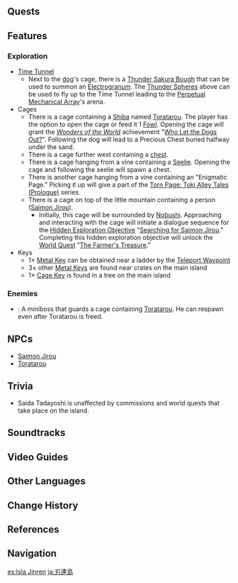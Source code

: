 {{Location Infobox
|image        = Jinren Island.png
|type         = Subarea
|region       = Inazuma
|area         = Narukami Island
}}
{{Description|A group of broken isles at the northernmost tip of Inazuma, swallowed by the shadow of mighty [[Mt. Yougou]].<br />In a less peaceful time, this land was crawling with deserters who fell into banditry.|[[Expedition]] description}}
{{Location Intro|{{Lang|'''Jinren Island'''|ja={{Rubi|刃|じん|連|れん|島|じま}}|ja_rm=Jinren-jima}}|description=}}

==Quests==
{{Quests by Category List|heo=1}}

==Features==
===Exploration===
*[[Time Tunnel]]
**Next to the [[Toratarou|dog]]'s cage, there is a [[Thunder Sakura Bough]] that can be used to summon an [[Electrogranum]]. The [[Thunder Sphere]]s above can be used to fly up to the Time Tunnel leading to the [[Perpetual Mechanical Array]]'s arena.
*Cages
**There is a cage containing a [[Shiba]] named [[Toratarou]]. The player has the option to open the cage or feed it 1 [[Fowl]]. Opening the cage will grant the ''[[Wonders of the World]]'' achievement "[[Who Let the Dogs Out?]]". Following the dog will lead to a Precious Chest buried halfway under the sand.
**There is a cage further west containing a [[chest]].
**There is a cage hanging from a vine containing a [[Seelie]]. Opening the cage and following the seelie will spawn a chest.
**There is another cage hanging from a vine containing an "Enigmatic Page." Picking it up will give a part of the [[Torn Page: Toki Alley Tales (Prologue)]] series.
**There is a cage on top of the little mountain containing a person ([[Saimon Jirou]]).
***Initially, this cage will be surrounded by [[Nobushi]]. Approaching and interacting with the cage will initiate a dialogue sequence for the [[Hidden Exploration Objective]] "[[Searching for Saimon Jirou]]." Completing this hidden exploration objective will unlock the [[World Quest]] "[[The Farmer's Treasure]]."
*Keys
**1× [[Metal Key]] can be obtained near a ladder by the [[Teleport Waypoint]]
**3× other [[Metal Key]]s are found near crates on the main island
**1× [[Cage Key (Jinren Island)|Cage Key]] is found in a tree on the main island

===Enemies===
{{Enemy List|Kairagi: Fiery Might;Nobushi: Kikouban;Nobushi: Jintouban;Nobushi: Hitsukeban}}
*{{Enemy|Nobushi: Hitsukeban|text=Saiya Tadayoshi|link=Nobushi: Hitsukeban#Trivia}}: A miniboss that guards a cage containing [[Toratarou]]. He can respawn even after Toratarou is freed.

==NPCs==
*[[Saimon Jirou]]
*[[Toratarou]]

==Trivia==
*Saida Tadayoshi is unaffected by commissions and world quests that take place on the island.

==Soundtracks==
{{Soundtracks by Category Table|Jinren Island Soundtracks|header=Jinren Island}}

==Video Guides==
{{EVT
|video1   = https://youtu.be/DSjhrgOECGc
|caption1 = Quest Guide
}}

==Other Languages==
{{Other Languages
|en      = Jinren Island
|zhs     = 刃连岛
|zhs_rm  = Rènlián-dǎo
|zht     = 刃連島
|zht_rm  = Rènlián-dǎo
|zh_tl   = Blade Gang Island{{Sino|zh|ja}}
|ja      = {{Rubi|刃|じん|連|れん|島|じま}}
|ja_rm   = Jinren-jima<ref>[[Map]], Label: Jinren Island (Japanese)</ref>
|ja_tl   = Blade Gang Island
|ko      = 진렌섬
|ko_rm   = Jinren-seom
|ko_tl   = Jinren Island
|es      = Isla Jinren
|es_tl   = Jinren Island
|fr      = Île de Jinren
|fr_tl   = Jinren Island
|ru      = Остров Дзинрэн
|ru_tl   = Jinren Island
|th      = Jinren Island
|vi      = {{tt|Đảo|島}} Jinren
|vi_tl   = Jinren Island
|de      = Jinren
|id      = Jinren Island
|pt      = Ilha Jinren
|pt_tl   = Jinren Island
|tr      = Jinren Adası
|tr_tl   = 
|it      = Isola di Jinren
|it_tl   = Jinren Island
}}

==Change History==
{{Change History|2.0}}

==References==
{{Reflist}}

==Navigation==
{{Area Navbox|Inazuma}}

[[es:Isla Jinren]]
[[ja:刃連島]]